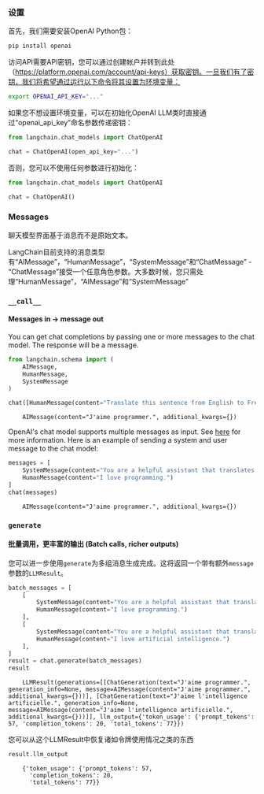 ### 设置

首先，我们需要安装OpenAI Python包：

```bash
pip install openai
```

访问API需要API密钥，您可以通过创建帐户并转到此处（https://platform.openai.com/account/api-keys）获取密钥。一旦我们有了密钥，我们将希望通过运行以下命令将其设置为环境变量：

```bash
export OPENAI_API_KEY="..."
```
如果您不想设置环境变量，可以在初始化OpenAI LLM类时直接通过“openai_api_key”命名参数传递密钥：

```python
from langchain.chat_models import ChatOpenAI

chat = ChatOpenAI(open_api_key="...")
```

否则，您可以不使用任何参数进行初始化：

```python
from langchain.chat_models import ChatOpenAI

chat = ChatOpenAI()
```

### Messages

聊天模型界面基于消息而不是原始文本。

LangChain目前支持的消息类型有“AIMessage”，“HumanMessage”，“SystemMessage”和“ChatMessage” - “ChatMessage”接受一个任意角色参数。大多数时候，您只需处理“HumanMessage”，“AIMessage”和“SystemMessage”

### `__call__`
#### Messages in -> message out

You can get chat completions by passing one or more messages to the chat model. The response will be a message.

```python
from langchain.schema import (
    AIMessage,
    HumanMessage,
    SystemMessage
)

chat([HumanMessage(content="Translate this sentence from English to French: I love programming.")])
```

<CodeOutputBlock lang="python">

```
    AIMessage(content="J'aime programmer.", additional_kwargs={})
```

</CodeOutputBlock>

OpenAI's chat model supports multiple messages as input. See [here](https://platform.openai.com/docs/guides/chat/chat-vs-completions) for more information. Here is an example of sending a system and user message to the chat model:


```python
messages = [
    SystemMessage(content="You are a helpful assistant that translates English to French."),
    HumanMessage(content="I love programming.")
]
chat(messages)
```

<CodeOutputBlock lang="python">

```
    AIMessage(content="J'aime programmer.", additional_kwargs={})
```

</CodeOutputBlock>

### `generate`
#### 批量调用，更丰富的输出 (Batch calls, richer outputs)

您可以进一步使用`generate`为多组消息生成完成。这将返回一个带有额外`message`参数的`LLMResult`。

```python
batch_messages = [
    [
        SystemMessage(content="You are a helpful assistant that translates English to French."),
        HumanMessage(content="I love programming.")
    ],
    [
        SystemMessage(content="You are a helpful assistant that translates English to French."),
        HumanMessage(content="I love artificial intelligence.")
    ],
]
result = chat.generate(batch_messages)
result
```

<CodeOutputBlock lang="python">

```
    LLMResult(generations=[[ChatGeneration(text="J'aime programmer.", generation_info=None, message=AIMessage(content="J'aime programmer.", additional_kwargs={}))], [ChatGeneration(text="J'aime l'intelligence artificielle.", generation_info=None, message=AIMessage(content="J'aime l'intelligence artificielle.", additional_kwargs={}))]], llm_output={'token_usage': {'prompt_tokens': 57, 'completion_tokens': 20, 'total_tokens': 77}})
```

</CodeOutputBlock>

您可以从这个LLMResult中恢复诸如令牌使用情况之类的东西


```python
result.llm_output
```

<CodeOutputBlock lang="python">

```
    {'token_usage': {'prompt_tokens': 57,
      'completion_tokens': 20,
      'total_tokens': 77}}
```

</CodeOutputBlock>

